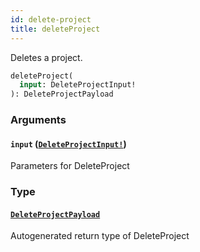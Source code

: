 ```yaml
---
id: delete-project
title: deleteProject
---
```


Deletes a project.

```graphql
deleteProject(
  input: DeleteProjectInput!
): DeleteProjectPayload

```

### Arguments

#### `input` ([`DeleteProjectInput!`](/docs/api/inputs/delete-project-input))

Parameters for DeleteProject

### Type

#### [`DeleteProjectPayload`](/docs/api/objects/delete-project-payload)

Autogenerated return type of DeleteProject
